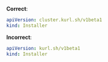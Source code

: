 **Correct**:

```yaml
apiVersion: cluster.kurl.sh/v1beta1
kind: Installer
```

**Incorrect**:

```yaml
apiVersion: kurl.sh/v1beta1
kind: Installer
```
